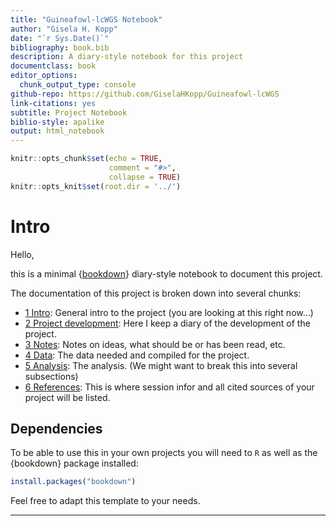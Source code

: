 ---
title: "Guineafowl-lcWGS Notebook"
author: "Gisela H. Kopp"
date: "`r Sys.Date()`"
bibliography: book.bib
description: A diary-style notebook for this project
documentclass: book
editor_options:
  chunk_output_type: console
github-repo: https://github.com/GiselaHKopp/Guineafowl-lcWGS
link-citations: yes
subtitle: Project Notebook
biblio-style: apalike
output: html_notebook
---

```{r setup, include=FALSE}
knitr::opts_chunk$set(echo = TRUE,
                      comment = "#>",
                      collapse = TRUE)
knitr::opts_knit$set(root.dir = '../')
```


# Intro

Hello, 

this is a minimal {[bookdown](https://bookdown.org/)} diary-style notebook to document this project.

The documentation of this project is broken down into several chunks:

- [1 Intro](./index.html): General intro to the project (you are looking at this right now...)
- [2 Project development](./project-development.html): Here I keep a diary of the development of the project.
- [3 Notes](./project-notes.html): Notes on ideas, what should be or has been read, etc.
- [4 Data](./data.html): The data needed and compiled for the project.
- [5 Analysis](./analysis.html): The analysis. (We might want to break this into several subsections)
- [6 References](./references.html): This is where session infor and all cited sources of your project will be listed.

## Dependencies

To be able to use this in your own projects you will need to `R` as well as the {bookdown} package installed:

```r
install.packages("bookdown")
```


Feel free to adapt this template to your needs.


---

